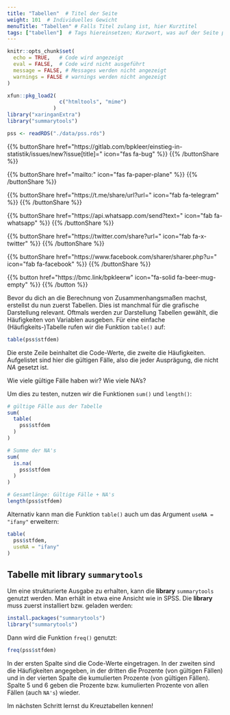 ```yaml
---
title: "Tabellen"  # Titel der Seite
weight: 101  # Individuelles Gewicht 
menuTitle: "Tabellen" # Falls Titel zulang ist, hier Kurztitel
tags: ["tabellen"]  # Tags hiereinsetzen; Kurzwort, was auf der Seite passsiert
---
```

```r
knitr::opts_chunk$set(
  echo = TRUE,   # Code wird angezeigt
  eval = FALSE,  # Code wird nicht ausgeführt
  message = FALSE, # Messages werden nicht angezeigt
  warnings = FALSE # warnings werden nicht angezeigt
)

xfun::pkg_load2(
                 c("htmltools", "mime")
               )
library("xaringanExtra")
library("summarytools")

pss <- readRDS("./data/pss.rds")
```

{{% buttonShare href=\"https\:\/\/gitlab.com\/bpkleer\/einstieg-in-statistik\/issues\/new?issue[title]=\" icon=\"fas fa-bug\" %}} {{% /buttonShare %}} 

{{% buttonShare href=\"mailto\:\" icon=\"fas fa-paper-plane\" %}} {{% /buttonShare %}}

{{% buttonShare href=\"https\:\/\/t.me\/share\/url?url=\" icon=\"fab fa-telegram\" %}} {{% /buttonShare %}}

{{% buttonShare href=\"https\:\/\/api.whatsapp.com\/send?text=\" icon=\"fab fa-whatsapp\" %}} {{% /buttonShare %}}

{{% buttonShare href=\"https\:\/\/twitter.com\/share?url=\" icon=\"fab fa-x-twitter\" %}} {{% /buttonShare %}}

{{% buttonShare href=\"https\:\/\/www.facebook.com\/sharer\/sharer.php?u=\" icon=\"fab fa-facebook\" %}} {{% /buttonShare %}}

{{% button href=\"https\:\/\/bmc.link\/bpkleerw\" icon=\"fa-solid fa-beer-mug-empty\" %}} {{% /button %}}

Bevor du dich an die Berechnung von Zusammenhangsmaßen machst, erstellst du nun zuerst Tabellen. Dies ist manchmal für die grafische Darstellung relevant. Oftmals werden zur Darstellung Tabellen gewählt, die Häufigkeiten von Variablen ausgeben. Für eine einfache (Häufigkeits-)Tabelle rufen wir die Funktion `table()` auf:
```r
table(pss$stfdem)
```
Die erste Zeile beinhaltet die Code-Werte, die zweite die Häufigkeiten. Aufgelistet sind hier die gültigen Fälle, also die jeder Ausprägung, die nicht *NA* gesetzt ist. 

Wie viele gültige Fälle haben wir? Wie viele NA's?

Um dies zu testen, nutzen wir die Funktionen `sum()` und `length()`:
```r
# gültige Fälle aus der Tabelle
sum(
  table(
    pss$stfdem
  )
) 

# Summe der NA's
sum(
  is.na(
    pss$stfdem
  )
)

# Gesamtlänge: Gültige Fälle + NA's
length(pss$stfdem)
```

Alternativ kann man die Funktion `table()` auch um das Argument `useNA = "ifany"` erweitern:
```r
table(
  pss$stfdem,
  useNA = "ifany"
)
```

## Tabelle mit **library** `summarytools`
Um eine strukturierte Ausgabe zu erhalten, kann die **library** `summarytools` genutzt werden. Man erhält in etwa eine Ansicht wie in SPSS. Die **library** muss zuerst installiert bzw. geladen werden:
```r
install.packages("summarytools")
library("summarytools")
```

Dann wird die Funktion `freq()` genutzt:
```r
freq(pss$stfdem)
```

In der ersten Spalte sind die Code-Werte eingetragen. In der zweiten sind die Häufigkeiten angegeben, in der dritten die Prozente (von gültigen Fällen) und in der vierten Spalte die kumulierten Prozente (von gültigen Fällen). Spalte $5$ und $6$ geben die Prozente bzw. kumulierten Prozente von allen Fällen (auch `NA's`) wieder.

Im nächsten Schritt lernst du Kreuztabellen kennen!
